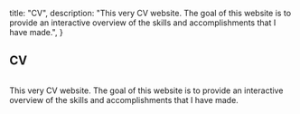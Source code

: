 
  title: "CV",
  description: "This very CV website. The goal of this website is to provide an interactive overview of the skills and accomplishments that I have made.",
}

<ContentContainer>

## CV

<Image
  alt=""
  className="mb-8 rounded-md"
  height={240}
  sizes="240px"
  src="/img/projects/cv.png"
  width={384}
/>

This very CV website. The goal of this website is to provide an interactive overview of the skills and accomplishments that I have made.

</ContentContainer>
